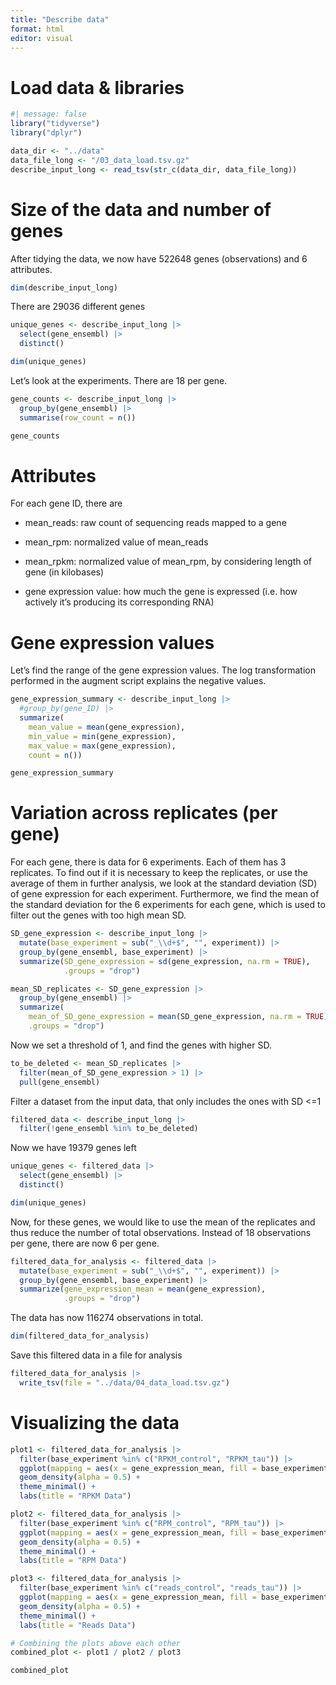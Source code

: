 ```yaml
---
title: "Describe data"
format: html
editor: visual
---
```


# Load data & libraries

```r
#| message: false
library("tidyverse")
library("dplyr")
```

```r
data_dir <- "../data"
data_file_long <- "/03_data_load.tsv.gz"
describe_input_long <- read_tsv(str_c(data_dir, data_file_long))

```

# Size of the data and number of genes

After tidying the data, we now have 522648 genes (observations) and 6 attributes.

```r

dim(describe_input_long)
```

There are 29036 different genes

```r
unique_genes <- describe_input_long |>
  select(gene_ensembl) |>
  distinct()

dim(unique_genes)
```

Let's look at the experiments. There are 18 per gene.

```r
gene_counts <- describe_input_long |>
  group_by(gene_ensembl) |>
  summarise(row_count = n())

gene_counts
```

# Attributes

For each gene ID, there are

-   mean_reads: raw count of sequencing reads mapped to a gene

-   mean_rpm: normalized value of mean_reads

-   mean_rpkm: normalized value of mean_rpm, by considering length of gene (in kilobases)

-   gene expression value: how much the gene is expressed (i.e. how actively it's producing its corresponding RNA)

# Gene expression values

Let's find the range of the gene expression values. The log transformation performed in the augment script explains the negative values.

```r
gene_expression_summary <- describe_input_long |>
  #group_by(gene_ID) |>
  summarize(
    mean_value = mean(gene_expression),
    min_value = min(gene_expression),
    max_value = max(gene_expression),
    count = n())

gene_expression_summary
```

# Variation across replicates (per gene)

For each gene, there is data for 6 experiments. Each of them has 3 replicates. To find out if it is necessary to keep the replicates, or use the average of them in further analysis, we look at the standard deviation (SD) of gene expression for each experiment. Furthermore, we find the mean of the standard deviation for the 6 experiments for each gene, which is used to filter out the genes with too high mean SD.

```r
SD_gene_expression <- describe_input_long |> 
  mutate(base_experiment = sub("_\\d+$", "", experiment)) |> 
  group_by(gene_ensembl, base_experiment) |>
  summarize(SD_gene_expression = sd(gene_expression, na.rm = TRUE),
            .groups = "drop")

mean_SD_replicates <- SD_gene_expression |>
  group_by(gene_ensembl) |>
  summarize(
    mean_of_SD_gene_expression = mean(SD_gene_expression, na.rm = TRUE),
    .groups = "drop")
```

Now we set a threshold of 1, and find the genes with higher SD.

```r
to_be_deleted <- mean_SD_replicates |>
  filter(mean_of_SD_gene_expression > 1) |>
  pull(gene_ensembl)
```

Filter a dataset from the input data, that only includes the ones with SD \<=1

```r
filtered_data <- describe_input_long |>
  filter(!gene_ensembl %in% to_be_deleted)
```

Now we have 19379 genes left

```r
unique_genes <- filtered_data |>
  select(gene_ensembl) |>
  distinct()

dim(unique_genes)
```

Now, for these genes, we would like to use the mean of the replicates and thus reduce the number of total observations. Instead of 18 observations per gene, there are now 6 per gene.

```r
filtered_data_for_analysis <- filtered_data |> 
  mutate(base_experiment = sub("_\\d+$", "", experiment)) |>
  group_by(gene_ensembl, base_experiment) |>
  summarize(gene_expression_mean = mean(gene_expression),
            .groups = "drop")
```

The data has now 116274 observations in total.

```r
dim(filtered_data_for_analysis)
```

Save this filtered data in a file for analysis

```r
filtered_data_for_analysis |> 
  write_tsv(file = "../data/04_data_load.tsv.gz")
```

# Visualizing the data


```r
plot1 <- filtered_data_for_analysis |>
  filter(base_experiment %in% c("RPKM_control", "RPKM_tau")) |> 
  ggplot(mapping = aes(x = gene_expression_mean, fill = base_experiment)) + 
  geom_density(alpha = 0.5) + 
  theme_minimal() + 
  labs(title = "RPKM Data")

plot2 <- filtered_data_for_analysis |>
  filter(base_experiment %in% c("RPM_control", "RPM_tau")) |> 
  ggplot(mapping = aes(x = gene_expression_mean, fill = base_experiment)) + 
  geom_density(alpha = 0.5) + 
  theme_minimal() + 
  labs(title = "RPM Data")

plot3 <- filtered_data_for_analysis |>
  filter(base_experiment %in% c("reads_control", "reads_tau")) |> 
  ggplot(mapping = aes(x = gene_expression_mean, fill = base_experiment)) + 
  geom_density(alpha = 0.5) + 
  theme_minimal() + 
  labs(title = "Reads Data")

# Combining the plots above each other
combined_plot <- plot1 / plot2 / plot3

combined_plot
```
